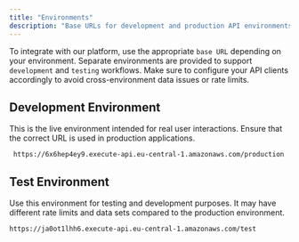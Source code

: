```yaml
---
title: "Environments"
description: "Base URLs for development and production API environments."
---
```


To integrate with our platform, use the appropriate `base URL` depending on your environment. Separate environments are provided to support `development` and `testing` workflows. Make sure to configure your API clients accordingly to avoid cross-environment data issues or rate limits.

## Development Environment 

This is the live environment intended for real user interactions. Ensure that the correct URL is used in production applications.

```shellscript Development Environment icon={webhook}
 https://6x6hep4ey9.execute-api.eu-central-1.amazonaws.com/production
```

## Test Environment 

Use this environment for testing and development purposes. It may have different rate limits and data sets compared to the production environment.

```shellscript Test Environment icon={webhook}
https://ja0ot1lhh6.execute-api.eu-central-1.amazonaws.com/test
```